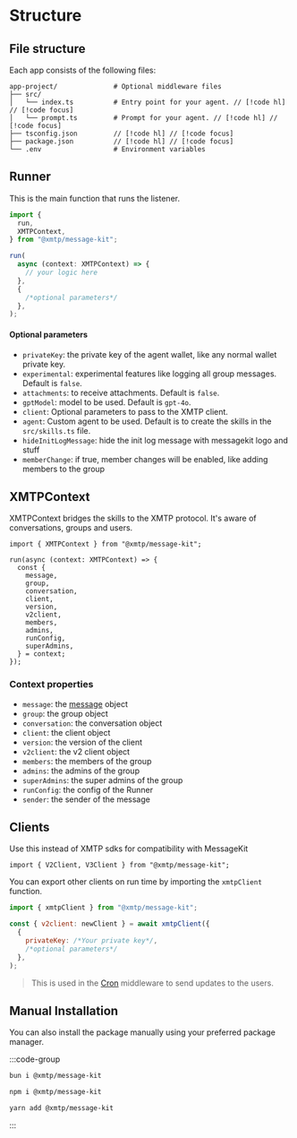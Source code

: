 # Structure

## File structure

Each app consists of the following files:

```
app-project/              # Optional middleware files
├── src/
│   └── index.ts          # Entry point for your agent. // [!code hl] // [!code focus]
│   └── prompt.ts         # Prompt for your agent. // [!code hl] // [!code focus]
├── tsconfig.json         // [!code hl] // [!code focus]
├── package.json          // [!code hl] // [!code focus]
└── .env                  # Environment variables
```

## Runner

This is the main function that runs the listener.

```jsx
import {
  run,
  XMTPContext,
} from "@xmtp/message-kit";

run(
  async (context: XMTPContext) => {
    // your logic here
  },
  {
    /*optional parameters*/
  },
);

```

#### Optional parameters

- `privateKey`: the private key of the agent wallet, like any normal wallet private key.
- `experimental`: experimental features like logging all group messages. Default is `false`.
- `attachments`: to receive attachments. Default is `false`.
- `gptModel`: model to be used. Default is `gpt-4o`.
- `client`: Optional parameters to pass to the XMTP client.
- `agent`: Custom agent to be used. Default is to create the skills in the `src/skills.ts` file.
- `hideInitLogMessage`: hide the init log message with messagekit logo and stuff
- `memberChange`: if true, member changes will be enabled, like adding members to the group

## XMTPContext

XMTPContext bridges the skills to the XMTP protocol. It's aware of conversations, groups and users.

```tsx
import { XMTPContext } from "@xmtp/message-kit";

run(async (context: XMTPContext) => {
  const {
    message,
    group,
    conversation,
    client,
    version,
    v2client,
    members,
    admins,
    runConfig,
    superAdmins,
  } = context;
});
```

### Context properties

- `message`: the [message](/concepts/messages) object
- `group`: the group object
- `conversation`: the conversation object
- `client`: the client object
- `version`: the version of the client
- `v2client`: the v2 client object
- `members`: the members of the group
- `admins`: the admins of the group
- `superAdmins`: the super admins of the group
- `runConfig`: the config of the Runner
- `sender`: the sender of the message

## Clients

Use this instead of XMTP sdks for compatibility with MessageKit

```tsx
import { V2Client, V3Client } from "@xmtp/message-kit";
```

You can export other clients on run time by importing the `xmtpClient` function.

```jsx
import { xmtpClient } from "@xmtp/message-kit";

const { v2client: newClient } = await xmtpClient({
  {
    privateKey: /*Your private key*/,
    /*optional parameters*/
  },
);
```

> This is used in the [Cron](/middleware/cron) middleware to send updates to the users.

## Manual Installation

You can also install the package manually using your preferred package manager.

:::code-group

```bash [bun]
bun i @xmtp/message-kit
```

```bash [npm]
npm i @xmtp/message-kit
```

```bash [yarn]
yarn add @xmtp/message-kit
```

:::

